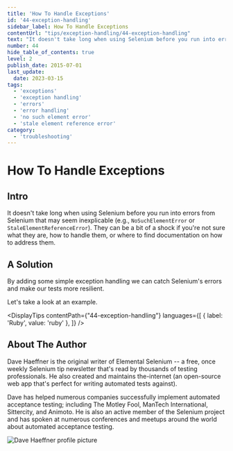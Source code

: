 ```yaml
---
title: 'How To Handle Exceptions'
id: '44-exception-handling'
sidebar_label: How To Handle Exceptions
contentUrl: "tips/exception-handling/44-exception-handling"
text: "It doesn't take long when using Selenium before you run into errors from Selenium that may seem inexplicable . They can be a bit of a shock if you're not sure what they are, how to handle them, or where to find documentation on how to address them."
number: 44
hide_table_of_contents: true
level: 2
publish_date: 2015-07-01
last_update:
  date: 2023-03-15
tags:
  - 'exceptions'
  - 'exception handling'
  - 'errors'
  - 'error handling'
  - 'no such element error'
  - 'stale element reference error'
category:
  - 'troubleshooting'
---
```


# How To Handle Exceptions

## Intro

It doesn't take long when using Selenium before you run into errors from Selenium that may seem inexplicable
(e.g., `NoSuchElementError` or `StaleElementReferenceError`). They can be a bit of a shock if you're not sure
what they are, how to handle them, or where to find documentation on how to address them.

## A Solution

By adding some simple exception handling we can catch Selenium's errors and make our tests more resilient.

Let's take a look at an example.



<DisplayTips contentPath={"44-exception-handling"} languages={[
    { label: 'Ruby', value: 'ruby' },
]} />


## About The Author

Dave Haeffner is the original writer of Elemental Selenium -- a free, once weekly Selenium tip newsletter that's read
by thousands of testing professionals. He also created and maintains the-internet (an open-source web app that's
perfect for writing automated tests against).

Dave has helped numerous companies successfully implement automated acceptance testing; including The Motley Fool,
ManTech International, Sittercity, and Animoto. He is also an active member of the Selenium project and has spoken
at numerous conferences and meetups around the world about automated acceptance testing.

![Dave Haeffner profile picture](/img/authors/dave-haeffner.jpeg#author-img 'a title')


